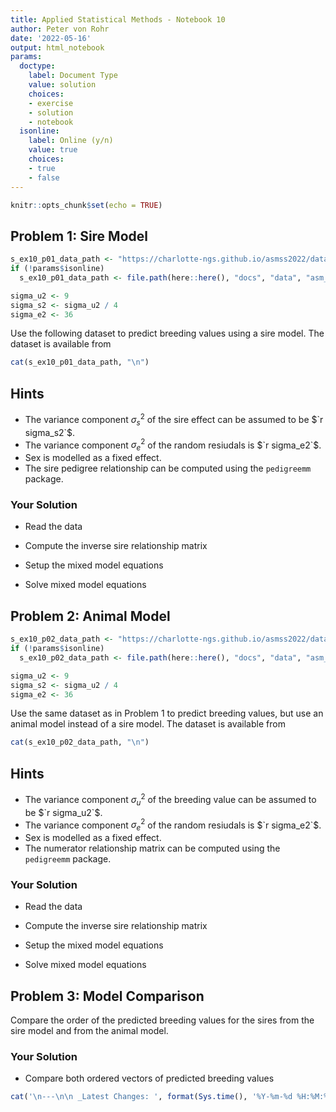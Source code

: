 ```yaml
---
title: Applied Statistical Methods - Notebook 10
author: Peter von Rohr
date: '2022-05-16'
output: html_notebook
params:
  doctype:
    label: Document Type
    value: solution
    choices:
    - exercise
    - solution
    - notebook
  isonline:
    label: Online (y/n)
    value: true
    choices:
    - true
    - false
---
```




```r
knitr::opts_chunk$set(echo = TRUE)
```



## Problem 1: Sire Model
```r
s_ex10_p01_data_path <- "https://charlotte-ngs.github.io/asmss2022/data/asm_ped_sim_data.csv"
if (!params$isonline)
  s_ex10_p01_data_path <- file.path(here::here(), "docs", "data", "asm_ped_sim_data.csv")

sigma_u2 <- 9
sigma_s2 <- sigma_u2 / 4
sigma_e2 <- 36
```

Use the following dataset to predict breeding values using a sire model. The dataset is available from

```r
cat(s_ex10_p01_data_path, "\n")
```

## Hints

* The variance component $\sigma_s^2$ of the sire effect can be assumed to be  $`r sigma_s2`$.
* The variance component $\sigma_e^2$ of the random resiudals is $`r sigma_e2`$.
* Sex is modelled as a fixed effect.
* The sire pedigree relationship can be computed using the `pedigreemm` package.



### Your Solution

* Read the data

* Compute the inverse sire relationship matrix

* Setup the mixed model equations

* Solve mixed model equations





## Problem 2: Animal Model
```r
s_ex10_p02_data_path <- "https://charlotte-ngs.github.io/asmss2022/data/asm_ped_sim_data.csv"
if (!params$isonline)
  s_ex10_p02_data_path <- file.path(here::here(), "docs", "data", "asm_ped_sim_data.csv")

sigma_u2 <- 9
sigma_s2 <- sigma_u2 / 4
sigma_e2 <- 36
```

Use the same dataset as in Problem 1 to predict breeding values, but use an animal model instead of a sire model. The dataset is available from

```r
cat(s_ex10_p02_data_path, "\n")
```

## Hints

* The variance component $\sigma_u^2$ of the breeding value can be assumed to be  $`r sigma_u2`$.
* The variance component $\sigma_e^2$ of the random resiudals is $`r sigma_e2`$.
* Sex is modelled as a fixed effect.
* The numerator relationship matrix can be computed using the `pedigreemm` package.


### Your Solution

* Read the data

* Compute the inverse sire relationship matrix

* Setup the mixed model equations

* Solve mixed model equations





## Problem 3: Model Comparison
Compare the order of the predicted breeding values for the sires from the sire model and from the animal model. 

### Your Solution

* Compare both ordered vectors of predicted breeding values



 


```r
cat('\n---\n\n _Latest Changes: ', format(Sys.time(), '%Y-%m-%d %H:%M:%S'), ' (', Sys.info()['user'], ')_\n', sep = '')
```
 
